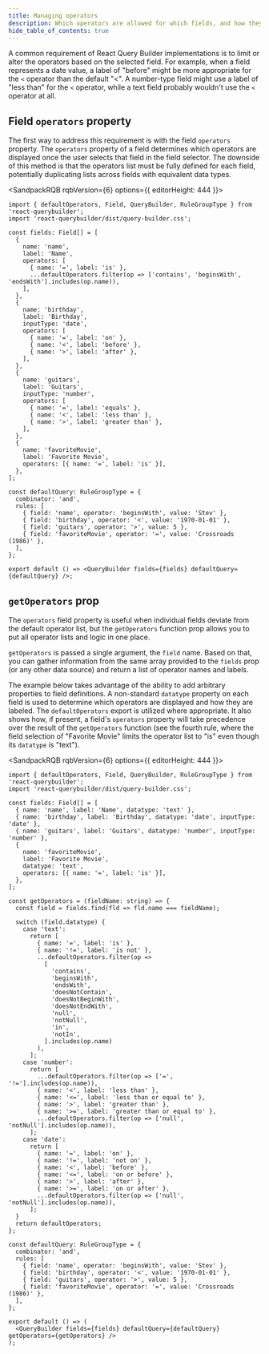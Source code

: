 ```yaml
---
title: Managing operators
description: Which operators are allowed for which fields, and how they are labeled
hide_table_of_contents: true
---
```



A common requirement of React Query Builder implementations is to limit or alter the operators based on the selected field. For example, when a field represents a date value, a label of "before" might be more appropriate for the `<` operator than the default "<". A number-type field might use a label of "less than" for the `<` operator, while a text field probably wouldn't use the `<` operator at all.

## Field `operators` property

The first way to address this requirement is with the field `operators` property. The `operators` property of a field determines which operators are displayed once the user selects that field in the field selector. The downside of this method is that the operators list must be fully defined for each field, potentially duplicating lists across fields with equivalent data types.

<SandpackRQB rqbVersion={6} options={{ editorHeight: 444 }}>

```tsx
import { defaultOperators, Field, QueryBuilder, RuleGroupType } from 'react-querybuilder';
import 'react-querybuilder/dist/query-builder.css';

const fields: Field[] = [
  {
    name: 'name',
    label: 'Name',
    operators: [
      { name: '=', label: 'is' },
      ...defaultOperators.filter(op => ['contains', 'beginsWith', 'endsWith'].includes(op.name)),
    ],
  },
  {
    name: 'birthday',
    label: 'Birthday',
    inputType: 'date',
    operators: [
      { name: '=', label: 'on' },
      { name: '<', label: 'before' },
      { name: '>', label: 'after' },
    ],
  },
  {
    name: 'guitars',
    label: 'Guitars',
    inputType: 'number',
    operators: [
      { name: '=', label: 'equals' },
      { name: '<', label: 'less than' },
      { name: '>', label: 'greater than' },
    ],
  },
  {
    name: 'favoriteMovie',
    label: 'Favorite Movie',
    operators: [{ name: '=', label: 'is' }],
  },
];

const defaultQuery: RuleGroupType = {
  combinator: 'and',
  rules: [
    { field: 'name', operator: 'beginsWith', value: 'Stev' },
    { field: 'birthday', operator: '<', value: '1970-01-01' },
    { field: 'guitars', operator: '>', value: 5 },
    { field: 'favoriteMovie', operator: '=', value: 'Crossroads (1986)' },
  ],
};

export default () => <QueryBuilder fields={fields} defaultQuery={defaultQuery} />;
```

</SandpackRQB>

## `getOperators` prop

The `operators` field property is useful when individual fields deviate from the default operator list, but the `getOperators` function prop allows you to put all operator lists and logic in one place.

`getOperators` is passed a single argument, the `field` name. Based on that, you can gather information from the same array provided to the `fields` prop (or any other data source) and return a list of operator names and labels.

The example below takes advantage of the ability to add arbitrary properties to field definitions. A non-standard `datatype` property on each field is used to determine which operators are displayed and how they are labeled. The `defaultOperators` export is utilized where appropriate. It also shows how, if present, a field's `operators` property will take precedence over the result of the `getOperators` function (see the fourth rule, where the field selection of "Favorite Movie" limits the operator list to "is" even though its `datatype` is "text").

<SandpackRQB rqbVersion={6} options={{ editorHeight: 444 }}>

```tsx
import { defaultOperators, Field, QueryBuilder, RuleGroupType } from 'react-querybuilder';
import 'react-querybuilder/dist/query-builder.css';

const fields: Field[] = [
  { name: 'name', label: 'Name', datatype: 'text' },
  { name: 'birthday', label: 'Birthday', datatype: 'date', inputType: 'date' },
  { name: 'guitars', label: 'Guitars', datatype: 'number', inputType: 'number' },
  {
    name: 'favoriteMovie',
    label: 'Favorite Movie',
    datatype: 'text',
    operators: [{ name: '=', label: 'is' }],
  },
];

const getOperators = (fieldName: string) => {
  const field = fields.find(fld => fld.name === fieldName);

  switch (field.datatype) {
    case 'text':
      return [
        { name: '=', label: 'is' },
        { name: '!=', label: 'is not' },
        ...defaultOperators.filter(op =>
          [
            'contains',
            'beginsWith',
            'endsWith',
            'doesNotContain',
            'doesNotBeginWith',
            'doesNotEndWith',
            'null',
            'notNull',
            'in',
            'notIn',
          ].includes(op.name)
        ),
      ];
    case 'number':
      return [
        ...defaultOperators.filter(op => ['=', '!='].includes(op.name)),
        { name: '<', label: 'less than' },
        { name: '<=', label: 'less than or equal to' },
        { name: '>', label: 'greater than' },
        { name: '>=', label: 'greater than or equal to' },
        ...defaultOperators.filter(op => ['null', 'notNull'].includes(op.name)),
      ];
    case 'date':
      return [
        { name: '=', label: 'on' },
        { name: '!=', label: 'not on' },
        { name: '<', label: 'before' },
        { name: '<=', label: 'on or before' },
        { name: '>', label: 'after' },
        { name: '>=', label: 'on or after' },
        ...defaultOperators.filter(op => ['null', 'notNull'].includes(op.name)),
      ];
  }
  return defaultOperators;
};

const defaultQuery: RuleGroupType = {
  combinator: 'and',
  rules: [
    { field: 'name', operator: 'beginsWith', value: 'Stev' },
    { field: 'birthday', operator: '<', value: '1970-01-01' },
    { field: 'guitars', operator: '>', value: 5 },
    { field: 'favoriteMovie', operator: '=', value: 'Crossroads (1986)' },
  ],
};

export default () => (
  <QueryBuilder fields={fields} defaultQuery={defaultQuery} getOperators={getOperators} />
);
```

</SandpackRQB>
